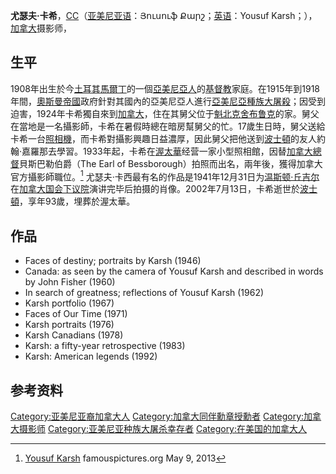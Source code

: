 {{noteTA
|T=尤瑟夫·卡希
}}
{{Infobox person
| name = 尤瑟夫·卡希<br>Yousuf Karsh
| image = Yousuf Karsh.jpg
| image_size = <!-- DISCOURAGED per WP:IMGSIZE. Use image_upright. -->
| caption = 1936年攝
| birth_date = {{birth date|1908|12|23}}
| birth_place = [[File:Flag_of_the_Ottoman_Empire_(1844–1922).svg|23px]][[奥斯曼帝国|奥斯曼帝国]][[馬爾丁|馬爾丁]]（今{{TUR}}）
| death_date = {{death date and age|2002|7|13|1908|12|23}}
| death_place = {{USA}}[[麻薩諸塞州|麻薩諸塞州]][[波士頓|波士頓]]
| burial_place = {{le|聖母院公墓 (渥太華)|Notre-Dame Cemetery (Ottawa)|聖母院公墓}}
| nationality = {{USA}}<br>{{CAN}}
| other_names = 
| citizenship = 
| education = 
| alma_mater = 
| occupation = 
| years_active = 
| known_for = 为[[温斯顿·丘吉尔|温斯顿·丘吉尔]]在加拿大国会下议院演讲完毕后拍摄肖像—[[愤怒的丘吉尔|愤怒的丘吉尔]]
| notable_works = <!-- produces label "Notable work"; may be overridden by |credits=, which produces label "Notable credit(s)"; or by |works=, which produces label "Works" -->
| style = 
| home_town = 
| movement = 
| spouse = <!-- Use article title or common name -->
| relatives = 
| awards = 
| website = {{URL|karsh.org/}}
| signature = Signature of Yousuf Karsh.png
| signature_size = 
}}
'''尤瑟夫·卡希'''，[[加拿大勋章|CC]]（[[亚美尼亚语|亚美尼亚语]]：Յուսուֆ Քարշ；[[英语|英语]]：Yousuf Karsh；{{bd|1908年|12月23日|2002年|7月13日}}），[[加拿大|加拿大]]摄影师，


==生平==
1908年出生於今[[土耳其|土耳其]][[馬爾丁|馬爾丁]]的一個[[亞美尼亞人|亞美尼亞人]]的[[基督教|基督教]]家庭。在1915年到1918年間，[[奧斯曼帝國|奧斯曼帝國]]政府針對其國內的亞美尼亞人進行[[亞美尼亞種族大屠殺|亞美尼亞種族大屠殺]]；因受到迫害，1924年卡希獨自來到[[加拿大|加拿大]]，住在其舅父位于[[魁北克|魁北克]][[舍布鲁克|舍布鲁克]]的家。舅父在當地是一名攝影師，卡希在暑假時總在暗房幫舅父的忙。17歲生日時，舅父送給卡希一台[[照相機|照相機]]，而卡希對攝影興趣日益濃厚，因此舅父把他送到[[波士頓|波士頓]]的友人約翰·嘉羅那去學習。1933年起，卡希在[[渥太華|渥太華]]经营一家小型照相館，因替[[加拿大總督|加拿大總督]]貝斯巴勒伯爵（The Earl of Bessborough）拍照而出名，兩年後，獲得加拿大官方攝影師職位。<ref>[http://www.famouspictures.org/the-churchill-portrait/ Yousuf Karsh] {{Wayback|url=http://www.famouspictures.org/the-churchill-portrait/ |date=20140219041056 }} famouspictures.org May 9, 2013</ref> 尤瑟夫·卡西最有名的作品是1941年12月31日为[[温斯顿·丘吉尔|温斯顿·丘吉尔]]在[[加拿大国会下议院|加拿大国会下议院]]演讲完毕后拍摄的肖像。2002年7月13日，卡希逝世於[[波士頓|波士頓]]，享年93歲，埋葬於渥太華。

==作品==
*Faces of destiny; portraits by Karsh (1946)
*Canada: as seen by the camera of Yousuf Karsh and described in words by John Fisher (1960) 
*In search of greatness; reflections of Yousuf Karsh (1962) 
*Karsh portfolio (1967) 
*Faces of Our Time (1971) 
*Karsh portraits (1976) 
*Karsh Canadians (1978) 
*Karsh: a fifty-year retrospective (1983) 
*Karsh: American legends (1992)

==参考资料==
<references/>

{{Authority control}}
{{DEFAULTSORT:Karsh, Yousuf}}
[[Category:亚美尼亚裔加拿大人|Category:亚美尼亚裔加拿大人]]
[[Category:加拿大同伴勳章授勳者|Category:加拿大同伴勳章授勳者]]
[[Category:加拿大摄影师|Category:加拿大摄影师]]
[[Category:亚美尼亚种族大屠杀幸存者|Category:亚美尼亚种族大屠杀幸存者]]
[[Category:在美国的加拿大人|Category:在美国的加拿大人]]